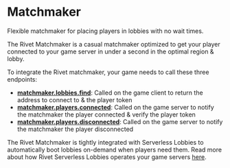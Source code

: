 
# Matchmaker

<Summary>Flexible matchmaker for placing players in lobbies with no wait times.</Summary>

The Rivet Matchmaker is a casual matchmaker optimized to get your player connected to your game server in under a second in the optimal region & lobby.

To integrate the Rivet matchmaker, your game needs to call these three endpoints:

- **[matchmaker.lobbies.find](/matchmaker/api/post-lobbies-find)**: Called on the game client to return the address to connect to & the player token
- **[matchmaker.players.connected](/matchmaker/api/post-players-connected)**: Called on the game server to notify the matchmaker the player connected & verify the player token
- **[matchmaker.players.disconnected](/matchmaker/api/post-players-disconnected)**: Called on the game server to notify the matchmaker the player disconnected

The Rivet Matchmaker is tightly integrated with Serverless Lobbies to automatically boot lobbies on-demand when players need them. Read more about how Rivet Serverless Lobbies operates your game servers [here](/serverless-lobbies/introduction).

<ResourceGroup>
  <Resource
    title='How the matchmaker chooses lobbies'
    icon={faMagnifyingGlass}
    href='/matchmaker/concepts/finding-lobby'
  />
  <Resource
    title='Lobby environment variables'
    icon={faList}
        href='/matchmaker/concepts/lobby-env'
  />
  <Resource
    title='matchmaker.lobbies.find'
    icon={faCode}
        href='/matchmaker/api/post-lobbies-find'
  />
  <Resource
    title='matchmaker.players.connected'
    icon={faCode}
        href='/matchmaker/api/post-players-connected'
  />
  <Resource
    title='matchmaker.players.disconnected'
    icon={faCode}
        href='/matchmaker/api/post-players-disconnected'
  />
  <Resource
    title='matchmaker.lobbies.ready'
    icon={faCode}
        href='/matchmaker/api/post-lobbies-ready'
  />
</ResourceGroup>
